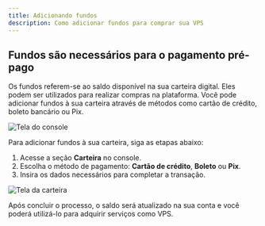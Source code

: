 ---
title: Adicionando fundos
description: Como adicionar fundos para comprar sua VPS
---

## Fundos são necessários para o pagamento pré-pago

Os fundos referem-se ao saldo disponível na sua carteira digital. Eles podem ser utilizados para realizar compras na plataforma. Você pode adicionar fundos à sua carteira através de métodos como cartão de crédito, boleto bancário ou Pix.

![Tela do console](../../../static/img/prints/console/wallet.webp)

Para adicionar fundos à sua carteira, siga as etapas abaixo:

1. Acesse a seção **Carteira** no console.
2. Escolha o método de pagamento: **Cartão de crédito**, **Boleto** ou **Pix**.
3. Insira os dados necessários para completar a transação.

![Tela da carteira](../../../static/img/prints/console/walletcardss.webp)

Após concluir o processo, o saldo será atualizado na sua conta e você poderá utilizá-lo para adquirir serviços como VPS.
